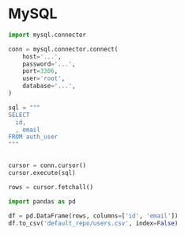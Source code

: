 # MySQL

```python
import mysql.connector

conn = mysql.connector.connect(
    host='...',
    password='...',
    port=3306,
    user='root',
    database='...',
)

sql = """
SELECT
  id,
  , email
FROM auth_user
"""


cursor = conn.cursor()
cursor.execute(sql)

rows = cursor.fetchall()

import pandas as pd

df = pd.DataFrame(rows, columns=['id', 'email'])
df.to_csv('default_repo/users.csv', index=False)
```
